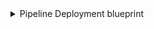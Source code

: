 <details>
<summary>Pipeline Deployment blueprint</summary>

```json showLineNumbers
  {
    "identifier": "azureDevopsPipelineDeployment",
    "title": "Azure DevOps Pipeline Deployment",
    "icon": "AzureDevops",
    "schema": {
      "properties": {
        "planType": {
          "title": "Plan Type",
          "type": "string",
          "icon": "DefaultProperty",
          "description": "The type of deployment plan"
        },
        "stageName": {
          "title": "Stage Name",
          "type": "string",
          "description": "The name of the deployment stage"
        },
        "jobName": {
          "title": "Job Name",
          "type": "string",
          "description": "The name of the deployment job"
        },
        "result": {
          "title": "Result",
          "type": "string",
          "description": "The result of the deployment"
        },
        "startTime": {
          "title": "Start Time",
          "type": "string",
          "format": "date-time",
          "description": "The date and time when the deployment started"
        },
        "finishTime": {
          "title": "Finish Time",
          "type": "string",
          "format": "date-time",
          "description": "The date and time when the deployment finished"
        }
      },
      "required": []
    },
    "mirrorProperties": {},
    "calculationProperties": {},
    "aggregationProperties": {},
    "relations": {
      "environment": {
        "title": "Environment",
        "target": "azureDevopsEnvironment",
        "required": true,
        "many": false
      }
    }
  }
```
</details>
